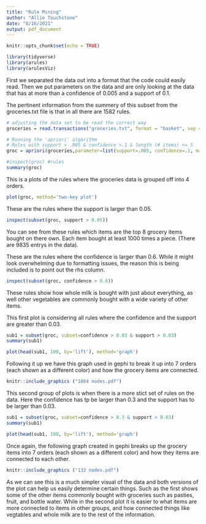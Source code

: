 ```yaml
---
title: "Rule Mining"
author: "Allie Touchstone"
date: "8/16/2021"
output: pdf_document
---
```


```r
knitr::opts_chunk$set(echo = TRUE)
```



```r
library(tidyverse)
library(arules)  
library(arulesViz)
```
First we separated the data out into a format that the code could easily read. Then we put parameters on the data and are only looking at the data that has at more than a confidence of 0.005 and a support of 0.1. 

The pertinent information from the summery of this subset from the groceries.txt file is that in all there are 1582 rules.

```r
# adjusting the data set to be read the correct way
groceries = read.transactions("groceries.txt", format = "basket", sep = ",")

# Running the 'apriori' algorithm
# Rules with support > .005 & confidence >.1 & length (# items) <= 5
groc = apriori(groceries,parameter=list(support=.005, confidence=.1, maxlen=5))

#inspect(groc) #rules
summary(groc)
```

This is a plots of the rules where the groceries data is grouped off into 4 orders. 

```r
plot(groc, method='two-key plot')
```

These are the rules where the support is larger than 0.05.
```r
inspect(subset(groc, support > 0.05))
```
You can see from these rules which items are the top 8 grocery items bought on there own. Each item bought at least 1000 times a piece. (There are 9835 entrys in the data).


These are the rules where the confidence is larger than 0.6. While it might look overwhelming due to formatting issues, the reason this is being included is to point out the rhs column.   
```r
inspect(subset(groc, confidence > 0.6))
```
These rules show how whole milk is bought with just about everything, as well other vegetables are commonly bought with a wide variety of other items. 

This first plot is considering all rules where the confidence and the support are greater than 0.03. 
```r
sub1 = subset(groc, subset=confidence > 0.03 & support > 0.03)
summary(sub1)

plot(head(sub1, 100, by='lift'), method='graph')
```

Following it up we have this graph used in gephi to break it up into 7 orders (each shown as a different color) and how the grocery items are connected. 



```r
knitr::include_graphics ("1064 nodes.pdf")
```

This second group of plots is when there is a more stict set of rules on the data. Here the confidence has tp be larger than 0.3 and the support has to be larger than 0.03.
```r
sub1 = subset(groc, subset=confidence > 0.3 & support > 0.03)
summary(sub1)

plot(head(sub1, 100, by='lift'), method='graph')
```

Once again, the following graph created in gephi breaks up the grocery items into 7 orders (each shown as a different color) and how they items are connected to each other.

```r
knitr::include_graphics ("132 nodes.pdf")
```

As we can see this is a much simpler visual of the data and both versions of the plot can help us easily determine certain things. Such as the first shows some of the other items commonly bought with groceries such as pasties, fruit, and bottle water. While in the second plot it is easier to what items are more connected to items in other groups, and how connected things like vegtables and whole milk are to the rest of the information. 